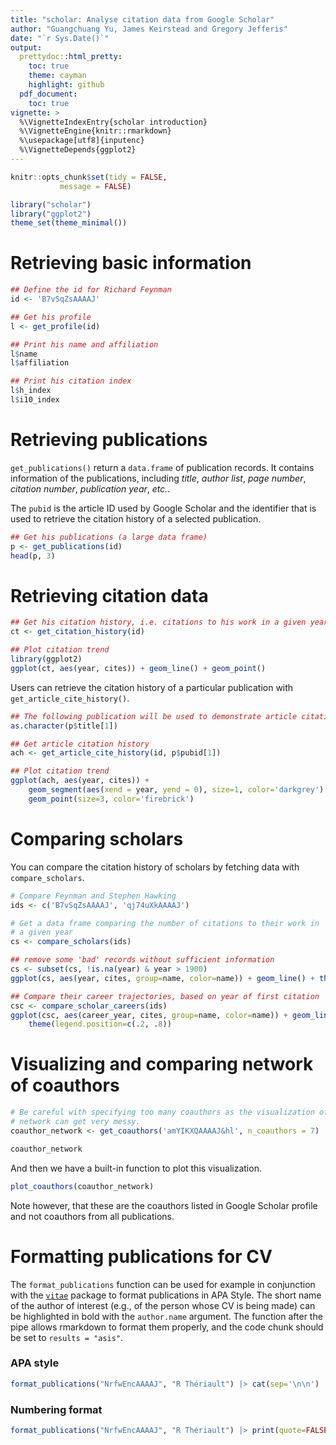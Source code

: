 ```yaml
---
title: "scholar: Analyse citation data from Google Scholar"
author: "Guangchuang Yu, James Keirstead and Gregory Jefferis"
date: "`r Sys.Date()`"
output:
  prettydoc::html_pretty:
    toc: true
    theme: cayman
    highlight: github
  pdf_document:
    toc: true
vignette: >
  %\VignetteIndexEntry{scholar introduction}
  %\VignetteEngine{knitr::rmarkdown}
  %\usepackage[utf8]{inputenc}
  %\VignetteDepends{ggplot2}
---
```


```r
knitr::opts_chunk$set(tidy = FALSE,
		   message = FALSE)
```


```r
library("scholar")
library("ggplot2")
theme_set(theme_minimal())
```


# Retrieving basic information

```r
## Define the id for Richard Feynman
id <- 'B7vSqZsAAAAJ'

## Get his profile
l <- get_profile(id)

## Print his name and affiliation
l$name
l$affiliation

## Print his citation index
l$h_index
l$i10_index
```

# Retrieving publications


`get_publications()` return a `data.frame` of publication records. It contains
information of the publications, including *title*, *author list*, *page
number*, *citation number*, *publication year*, *etc.*.

The `pubid` is the article ID used by Google Scholar and the identifier
that is used to retrieve the citation history of a selected publication.

```r
## Get his publications (a large data frame)
p <- get_publications(id)
head(p, 3)
```


# Retrieving citation data

```r
## Get his citation history, i.e. citations to his work in a given year
ct <- get_citation_history(id)

## Plot citation trend
library(ggplot2)
ggplot(ct, aes(year, cites)) + geom_line() + geom_point()
```


Users can retrieve the citation history of a particular publication with
`get_article_cite_history()`.


```r
## The following publication will be used to demonstrate article citation history
as.character(p$title[1])

## Get article citation history
ach <- get_article_cite_history(id, p$pubid[1])

## Plot citation trend
ggplot(ach, aes(year, cites)) +
    geom_segment(aes(xend = year, yend = 0), size=1, color='darkgrey') +
    geom_point(size=3, color='firebrick')
```

# Comparing scholars

You can compare the citation history of scholars by fetching data with 
`compare_scholars`.
```r
# Compare Feynman and Stephen Hawking
ids <- c('B7vSqZsAAAAJ', 'qj74uXkAAAAJ')

# Get a data frame comparing the number of citations to their work in
# a given year
cs <- compare_scholars(ids)

## remove some 'bad' records without sufficient information
cs <- subset(cs, !is.na(year) & year > 1900)
ggplot(cs, aes(year, cites, group=name, color=name)) + geom_line() + theme(legend.position="bottom")

## Compare their career trajectories, based on year of first citation
csc <- compare_scholar_careers(ids)
ggplot(csc, aes(career_year, cites, group=name, color=name)) + geom_line() + geom_point() +
    theme(legend.position=c(.2, .8))
```

# Visualizing and comparing network of coauthors

```r
# Be careful with specifying too many coauthors as the visualization of the
# network can get very messy.
coauthor_network <- get_coauthors('amYIKXQAAAAJ&hl', n_coauthors = 7)

coauthor_network
```


And then we have a built-in function to plot this visualization.

```r
plot_coauthors(coauthor_network)
```

Note however, that these are the coauthors listed in Google Scholar profile and not coauthors from all publications.

# Formatting publications for CV

The `format_publications` function can be used for example in conjunction with the [`vitae`](https://pkg.mitchelloharawild.com/vitae/) package to format publications in APA Style. The short name of the author of interest (e.g., of the person whose CV is being made) can be highlighted in bold with the `author.name` argument. The function after the pipe allows rmarkdown to format them properly, and the code chunk should be set to `results = "asis"`.

### APA style

```r
format_publications("NrfwEncAAAAJ", "R Thériault") |> cat(sep='\n\n')

```

### Numbering format

```r
format_publications("NrfwEncAAAAJ", "R Thériault") |> print(quote=FALSE)
```